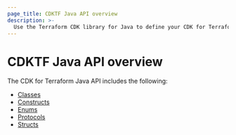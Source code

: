 ```yaml
---
page_title: CDKTF Java API overview
description: >-
  Use the Terraform CDK library for Java to define your CDK for Terraform applications.
---
```


# CDKTF Java API overview

The CDK for Terraform Java API includes the following:

- [Classes](/terraform/cdktf/api-reference/java/classes)
- [Constructs](/terraform/cdktf/api-reference/java/constructs)
- [Enums](/terraform/cdktf/api-reference/java/enums)
- [Protocols](/terraform/cdktf/api-reference/java/protocols)
- [Structs](/terraform/cdktf/api-reference/java/structs)
